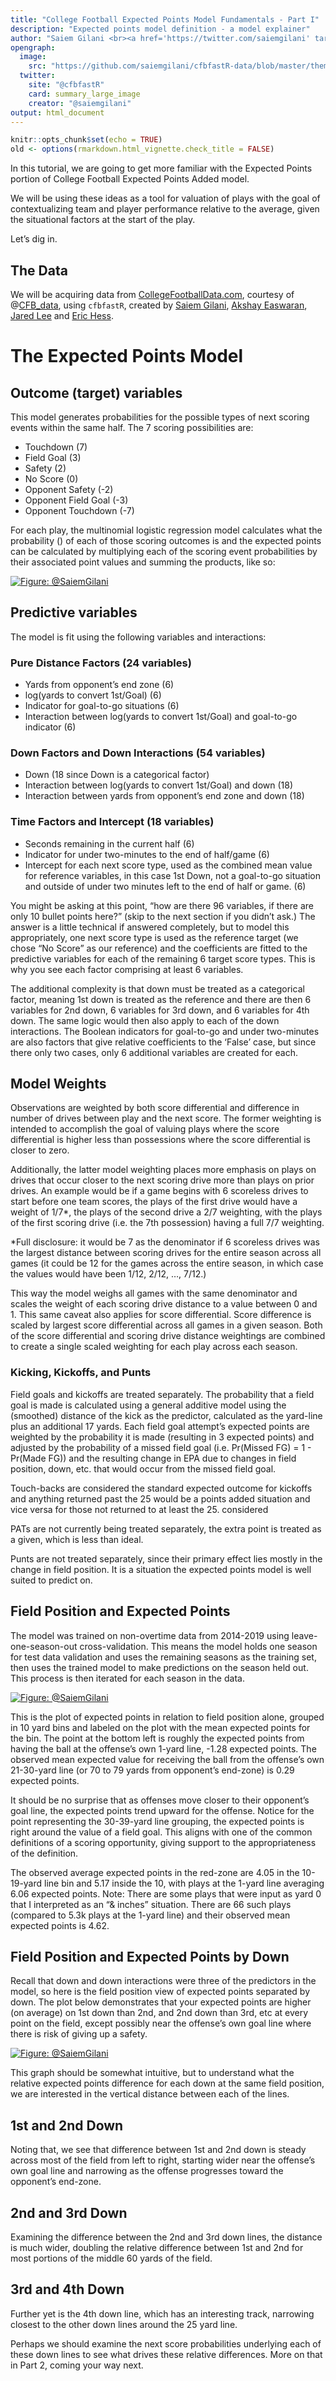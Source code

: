 ---
title: "College Football Expected Points Model Fundamentals - Part I"
description: "Expected points model definition - a model explainer"
author: "Saiem Gilani <br><a href='https://twitter.com/saiemgilani' target='blank'><img src='https://img.shields.io/twitter/follow/saiemgilani?color=blue&amp;label=%40saiemgilani&amp;logo=twitter&amp;style=for-the-badge' alt='@saiemgilani'/></a> <a href='https://github.com/saiemgilani' target='blank'><img src='https://img.shields.io/github/followers/saiemgilani?color=eee&amp;logo=Github&amp;style=for-the-badge' alt='@saiemgilani'/></a>"
opengraph:
  image: 
    src: "https://github.com/saiemgilani/cfbfastR-data/blob/master/themes/social_card_cfbfastR_final_quote.png?raw=true"
  twitter:
    site: "@cfbfastR"
    card: summary_large_image
    creator: "@saiemgilani"
output: html_document
---

```{r setup, include=FALSE}
knitr::opts_chunk$set(echo = TRUE)
old <- options(rmarkdown.html_vignette.check_title = FALSE)
```

In this tutorial, we are going to get more familiar with the Expected Points portion of College Football Expected Points Added model. 

We will be using these ideas as a tool for valuation of plays with the goal of contextualizing team and player performance relative to the average, given the situational factors at the start of the play. 

Let’s dig in.

## The Data
We will be acquiring data from [CollegeFootballData.com](collegefootballdata.com), courtesy of \@[CFB\_data](https://twitter.com/CFB_data), using `cfbfastR`, created by [Saiem Gilani](https://twitter.com/saiemgilani), [Akshay Easwaran](https://twitter.com/akeaswaran), [Jared Lee](https://twitter.com/JaredDLee) and [Eric Hess](https://twitter.com/arbitanalytics).

# The Expected Points Model
## Outcome (target) variables
This model generates probabilities for the possible types of next scoring events within the same half. The 7 scoring possibilities are:

 - Touchdown (7)
 - Field Goal (3)
 - Safety (2)
 - No Score (0)
 - Opponent Safety (-2)
 - Opponent Field Goal (-3)
 - Opponent Touchdown (-7)

For each play, the multinomial logistic regression model calculates what the probability (\emph{p}) of each of those scoring outcomes is and the expected points can be calculated by multiplying each of the scoring event probabilities by their associated point values and summing the products, like so:

<a href="https://imgur.com/sJTs6j6"><img src="https://i.imgur.com/sJTs6j6.png" title="Figure: @SaiemGilani" /></a>

## Predictive variables
The model is fit using the following variables and interactions:

### Pure Distance Factors (24 variables)
 - Yards from opponent’s end zone (6)
 - log(yards to convert 1st/Goal) (6)
 - Indicator for goal-to-go situations (6)
 - Interaction between log(yards to convert 1st/Goal) and goal-to-go indicator (6)
 
### Down Factors and Down Interactions (54 variables)
 - Down (18 since Down is a categorical factor)
 - Interaction between log(yards to convert 1st/Goal) and down (18)
 - Interaction between yards from opponent’s end zone and down (18)
 
### Time Factors and Intercept (18 variables)
 - Seconds remaining in the current half (6)
 - Indicator for under two-minutes to the end of half/game (6)
 - Intercept for each next score type, used as the combined mean value for reference variables, in this case 1st Down, not a goal-to-go situation and outside of under two minutes left to the end of half or game. (6)

You might be asking at this point, “how are there 96 variables, if there are only 10 bullet points here?” (skip to the next section if you didn’t ask.)  The answer is a little technical if answered completely, but to model this appropriately, one next score type is used as the reference target (we chose “No Score” as our reference) and the coefficients are fitted to the predictive variables for each of the remaining 6 target score types. This is why you see each factor comprising at least 6 variables. 

The additional complexity is that down must be treated as a categorical factor, meaning 1st down is treated as the reference and there are then 6 variables for 2nd down, 6 variables for 3rd down, and 6 variables for 4th down. The same logic would then also apply to each of the down interactions. The Boolean indicators for goal-to-go and under two-minutes are also factors that give relative coefficients to the ‘False’ case, but since there only two cases, only 6 additional variables are created for each. 

## Model Weights
Observations are weighted by both score differential and difference in number of drives between play and the next score. The former weighting is intended to accomplish the goal of valuing plays where the score differential is higher less than possessions where the score differential is closer to zero. 

Additionally, the latter model weighting places more emphasis on plays on drives that occur closer to the next scoring drive more than plays on prior drives. An example would be if a game begins with 6 scoreless drives to start before one team scores, the plays of the first drive would have a weight of 1/7*, the plays of the second drive a 2/7 weighting, with the plays of the first scoring drive (i.e. the 7th possession) having a full 7/7 weighting. 

*Full disclosure: it would be 7 as the denominator if 6 scoreless drives was the largest distance between scoring drives for the entire season across all games (it could be 12 for the games across the entire season, in which case the values would have been 1/12, 2/12, ..., 7/12.) 

This way the model weighs all games with the same denominator and scales the weight of each scoring drive distance to a value between 0 and 1. This same caveat also applies for score differential. Score difference is scaled by largest score differential across all games in a given season. Both of the score differential and scoring drive distance weightings are combined to create a single scaled weighting for each play across each season.

### Kicking, Kickoffs, and Punts
Field goals and kickoffs are treated separately. The probability that a field goal is made is calculated using a general additive model using the (smoothed) distance of the kick as the predictor, calculated as the yard-line plus an additional 17 yards. Each field goal attempt’s expected points are weighted by the probability it is made (resulting in 3 expected points) and adjusted by the probability of a missed field goal (i.e. Pr(Missed FG) = 1 - Pr(Made FG)) and the resulting change in EPA due to changes in field position, down, etc. that would occur from the missed field goal. 

Touch-backs are considered the standard expected outcome for kickoffs and anything returned past the 25 would be a points added situation and vice versa for those not returned to at least the 25. considered

PATs are not currently being treated separately, the extra point is treated as a given, which is less than ideal. 

Punts are not treated separately, since their primary effect lies mostly in the change in field position. It is a situation the expected points model is well suited to predict on. 

## Field Position and Expected Points
The model was trained on non-overtime data from 2014-2019 using leave-one-season-out cross-validation. This means the model holds one season for test data validation and uses the remaining seasons as the training set, then uses the trained model to make predictions on the season held out. This process is then iterated for each season in the data.

<a href="https://imgur.com/g5rSRUX"><img src="https://i.imgur.com/g5rSRUXl.png" title="Figure: @SaiemGilani" /></a>

This is the plot of expected points in relation to field position alone, grouped in 10 yard bins and labeled on the plot with the mean expected points for the bin. The point at the bottom left is roughly the expected points from having the ball at the offense’s own 1-yard line, -1.28 expected points. The observed mean expected value for receiving the ball from the offense’s own 21-30-yard line (or 70 to 79 yards from opponent’s end-zone) is 0.29 expected points.  

It should be no surprise that as offenses move closer to their opponent’s goal line, the expected points trend upward for the offense. Notice for the point representing the 30-39-yard line grouping, the expected points is right around the value of a field goal. This aligns with one of the common definitions of a scoring opportunity, giving support to the appropriateness of the definition.  

The observed average expected points in the red-zone are 4.05 in the 10-19-yard line bin and 5.17 inside the 10, with plays at the 1-yard line averaging 6.06 expected points. Note: There are some plays that were input as yard 0 that I interpreted as an “& inches” situation. There are 66 such plays (compared to 5.3k plays at the 1-yard line) and their observed mean expected points is 4.62.

## Field Position and Expected Points by Down
Recall that down and down interactions were three of the predictors in the model, so here is the field position view of expected points separated by down. The plot below demonstrates that your expected points are higher (on average) on 1st down than 2nd, and 2nd down than 3rd, etc at every point on the field, except possibly near the offense’s own goal line where there is risk of giving up a safety.

<a href="https://imgur.com/S7etCxQ"><img src="https://i.imgur.com/S7etCxQl.png" title="Figure: @SaiemGilani" /></a>

This graph should be somewhat intuitive, but to understand what the relative expected points difference for each down at the same field position, we are interested in the vertical distance between each of the lines. 

## 1st and 2nd Down
Noting that, we see that difference between 1st and 2nd down is steady across most of the field from left to right, starting wider near the offense’s own goal line and narrowing as the offense progresses toward the opponent’s end-zone. 

## 2nd and 3rd Down
Examining the difference between the 2nd and 3rd down lines, the distance is much wider, doubling the relative difference between 1st and 2nd for most portions of the middle 60 yards of the field. 

## 3rd and 4th Down
Further yet is the 4th down line, which has an interesting track, narrowing closest to the other down lines around the 25 yard line. 

Perhaps we should examine the next score probabilities underlying each of these down lines to see what drives these relative differences. More on that in Part 2, coming your way next.
